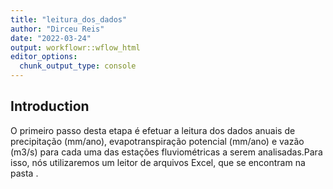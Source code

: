 ```yaml
---
title: "leitura_dos_dados"
author: "Dirceu Reis"
date: "2022-03-24"
output: workflowr::wflow_html
editor_options:
  chunk_output_type: console
---
```


## Introduction

O primeiro passo desta etapa é efetuar a leitura dos dados anuais de precipitação (mm/ano), evapotranspiração potencial (mm/ano) e vazão (m3/s) para cada uma das estações fluviométricas a serem analisadas.Para isso, nós utilizaremos um leitor de arquivos Excel, que se encontram na pasta \dados.

```r

```

